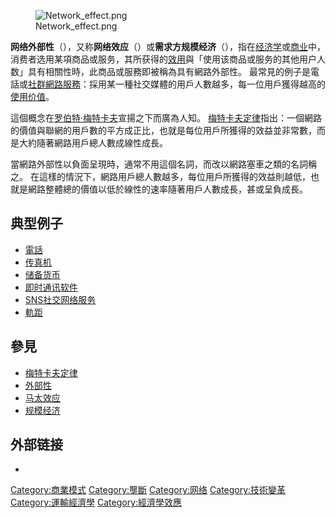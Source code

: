 {{Expert|time=2015-12-14T03:49:00+00:00}}
{{noteta
|G1=IT
|1=zh-hans:当且仅当; zh-hant:當且僅當; zh-tw:若且唯若;
}}
[[File:Network_effect.png|right]]

'''网络外部性'''（{{lang|en|'''network externality'''}}），又称'''网络效应'''（{{lang|en|'''network effect'''}}）或'''需求方规模经济'''（{{lang|en|'''demand-side economies of scale'''}}），指在[[经济学|经济学]]或[[商业|商业]]中，消费者选用某項商品或服务，其所获得的[[效用|效用]]與「使用该商品或服务的其他用户人数」具有相關性時，此商品或服務即被稱為具有網路外部性。 最常見的例子是電話或[[社群網路服務|社群網路服務]]：採用某一種社交媒體的用戶人數越多，每一位用戶獲得越高的[[使用价值|使用价值]]。

這個概念在[[罗伯特·梅特卡夫|罗伯特·梅特卡夫]]宣揚之下而廣為人知。 [[梅特卡夫定律|梅特卡夫定律]]指出：一個網路的價值與聯網的用戶數的平方成正比，也就是每位用戶所獲得的效益並非常數，而是大約隨著網路用戶總人數成線性成長。

當網路外部性以負面呈現時，通常不用這個名詞，而改以網路塞車之類的名詞稱之。 在這樣的情況下，網路用戶總人數越多，每位用戶所獲得的效益則越低，也就是網路整體總的價值以低於線性的速率隨著用戶人數成長，甚或呈負成長。

== 典型例子==
* [[電話|電話]]
* [[传真机|传真机]]
* [[储备货币|储备货币]]
* [[即时通讯软件|即时通讯软件]]
* [[社交网络服务|SNS社交网络服务]]
* [[軌距|軌距]]

== 參見 ==
* [[梅特卡夫定律|梅特卡夫定律]]
* [[外部性|外部性]]
* [[马太效应|马太效应]]
* [[规模经济|规模经济]]

== 外部链接 ==
* {{cite web|url=http://www.lunwentianxia.com/product.free.7527858.1/|title=经济体中的正反馈|author=狄敏|access-date=2012-08-02|archive-date=2016-03-18|archive-url=https://web.archive.org/web/20160318164521/http://lunwentianxia.com/product.free.7527858.1/|dead-url=yes}}

[[Category:商業模式|Category:商業模式]]
[[Category:壟斷|Category:壟斷]]
[[Category:网络|Category:网络]]
[[Category:技術變革|Category:技術變革]]
[[Category:運輸經濟學|Category:運輸經濟學]]
[[Category:經濟學效應|Category:經濟學效應]]